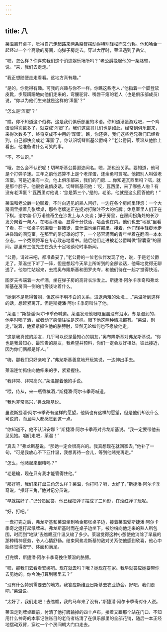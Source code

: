 ```yaml
---
---
---
```

title: 八
---




莱温离开桌子，觉得自己走起路来两条胳臂摆动得特别轻松而又匀称。他和哈金一起经过一个个高敞的房间，向弹子房走去。穿过大厅时，莱温遇到了岳父。

“嗯，怎么样？你喜欢我们这个消遣娱乐场所吗？”老公爵挽起他的一条胳臂，说。“来，我们去走走。”

“我正想随便走走看看。这地方真有趣。”

“是的，你觉得有趣。可我的兴趣与你不一样。你瞧这些老人，”他指着一个脚登软皮靴，步履蹒跚地向他们走来的，弯腰驼背、嘴唇干瘪的老人（也是俱乐部成员）说，“你以为他们生来就是这样的‘浑蛋’？”

“怎么是‘浑蛋’？”

“瞧，你不知道这个俗称。这是我们俱乐部里的术语。你知道滚蛋游戏吧，一个鸡蛋滚得次数多了，就变成‘浑蛋’了。我们这些哥儿们也是如此，经常到俱乐部来，来得次数多了，终将变成不中用的‘浑蛋’。瞧，你还笑，我们这些老兄弟们已经看到，自己都快变成老‘浑蛋’了。你认识切琴斯基公爵吗？”老公爵问，莱温从他脸上看出，他准备讲什么可笑的事。

“不，不认识。”

“哦，怎么会不认识呢！切琴斯基公爵遐迩闻名。嗯，那也没关系。要知道，他可是个打弹子迷。三年之前他还算不上是个老浑蛋，还余勇可贾呢。他把别人叫做老浑蛋。可是近来有一次，他上俱乐部来，我们的门房……你知道瓦西里吗？喏，就是那个胖子。他很会说俏皮话。切琴斯基问他：‘哎，瓦西里，来了哪些人啦？有没有老浑蛋？’瓦西里对他说：‘您是第三个。’是的，老弟，他就是这么回答他的！”

莱温和老公爵一边聊着，不时向遇见的熟人问好，一边在各个房间里转悠：一个大房间里摆着几张牌桌，那些老牌迷正在捉对打赌注不大的纸牌；休息室里人们正在下棋，谢尔盖·伊万诺维奇坐在沙发上与人交谈；弹子房里，在房间拐角处的长沙发旁聚着一帮人，在喝香槟酒，显得十分快活，哈金也在内。他们也去“地狱”里看了看，在一张桌子旁围着一群赌徒，亚什温也坐在那里。接着，他们轻手轻脚地走进昏暗的阅览室。在那里的带灯罩的灯下，一个怒容满面的青年坐着在翻阅一本本杂志，一个秃顶将军在专心致志地看书。随后他们走进被老公爵叫做“智囊室”的房间。那里有三位先生在劲头十足地谈论时事新闻。

“公爵，请过来吧，都准备妥了，”老公爵的一位老伙伴发现了他，说，于是老公爵走了。莱温坐下听了一阵，但是想起今天早上所听到的全部谈话，他蓦地觉得无聊透了。他匆忙站起来，去找奥布隆斯基和图罗夫岑，和他们待在一起才觉得快活。

图罗夫岑端着一大杯酒，坐在弹子房的高背长沙发上。斯捷潘·阿尔卡季奇和弗龙斯基在房间一侧的门旁谈论着什么。

“她倒不是觉得苦闷，但这种不明不白的关系，进退两难的处境……”莱温听到这样的话，想赶紧离开。但是斯捷潘·阿尔卡季奇叫住了他。

“莱温！”斯捷潘·阿尔卡季奇喊道。莱温发现他眼眶里虽没有泪水，却是湿润的，他平时喝了酒，或者动了感情往往是这样。眼下他这两种情况都有。“莱温，别走，”说着，他紧紧抓住他的胳膊肘，显然无论如何也不愿放他走。

“这是我真诚的朋友，几乎可以说是最知心的朋友，”奥布隆斯基对弗龙斯基说。“你也是我最知心、最珍贵的朋友，我希望并预料，你们一定会友好相处，彼此接近，因为你们俩都是好人。”

“嗨，那我们只好亲吻了，”弗龙斯基善意地开玩笑说，一边伸出手去。

莱温连忙抓住向他伸来的手，紧紧握住。

“我非常、非常高兴，”莱温握着他的手说。

“喂，侍从，来一瓶香槟酒，”斯捷潘·阿尔卡季奇喊道。

“我也非常高兴，”弗龙斯基说。

虽说斯捷潘·阿尔卡季奇有这样的愿望，他俩也有这样的愿望，但是他们却没什么可说的，而且两人都感觉到这一点。

“你知道不，他不认识安娜？”斯捷潘·阿尔卡季奇对弗龙斯基说。“我一定要带他去见见她。咱们走吧，莱温！”

“真去？”弗龙斯基说。“那她一定会很高兴的。我真想现在就回家去，”他补了一句，“可是我放心不下亚什温，我想再待一会儿，等到他赌完再走。”

“怎么，他赌起来很糟吗？”

“老是输，现在只有我才能管得住他。”

“那好吧，我们来打盘三角怎么样？莱温，你打吗？嗬，太好了，”斯捷潘·阿尔卡季奇说。“摆好三角，”他对记分员说。

“早就摆好了，”记分员回答，他已经把弹子摆成了三角形，在滚红弹子玩呢。

“好，打吧。”

一盘打完之后，弗龙斯基和莱温坐到哈金那张桌子边，接着莱温受斯捷潘·阿尔卡季奇之邀打起纸牌来。弗龙斯基时而在桌子边坐下，被纷纷向他走来的熟人所包围，时而到“地狱”去瞧瞧亚什温又输了多少。莱温觉得这种小憩使他消除了早晨的那种精神疲劳，令人心情舒畅。结束同弗龙斯基的敌对关系使他感到欣喜，他心中始终觉得安宁、体面和满足。

打完牌，斯捷潘·阿尔卡季奇挽住莱温的胳膊。

“嗯，那我们去看看安娜吧。现在就去吗？哦？她现在在家。我早就答应她要带你去见她的。你今晚打算到哪里去？”

“没有什么特别需要去的地方。我答应斯维亚日斯基去农业协会。好吧，我们走吧，”莱温说。

“太好了，我们走吧！去瞧瞧，我的马车来了没有，”斯捷潘·阿尔卡季奇对仆人说。

莱温走到牌桌跟前，付清了他打牌输掉的四十卢布，接着又跟那个站在门口、不知用什么神奇的本事记住账目的老侍者结清了在俱乐部里的全部花销，随后一本正经地摆动双臂，穿过一个个房间朝大门口走去。